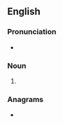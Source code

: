 ==English==

===Pronunciation===
* {{IPA|/ˈpeɪɡənz/|lang=en}}

===Noun===
{{head|en|noun plural form}}

# {{plural of|pagan|lang=en}}

===Anagrams===
* {{anagrams|en|pangas}}